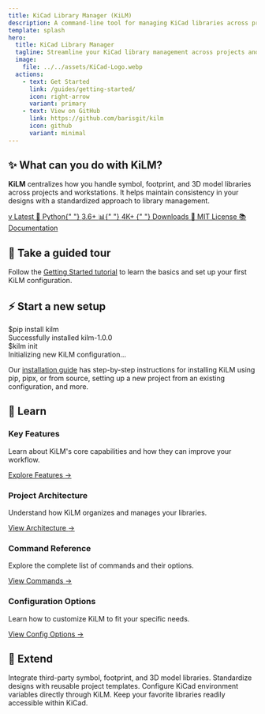 ```yaml
---
title: KiCad Library Manager (KiLM)
description: A command-line tool for managing KiCad libraries across projects and workstations.
template: splash
hero:
  title: KiCad Library Manager
  tagline: Streamline your KiCad library management across projects and workstations.
  image:
    file: ../../assets/KiCad-Logo.webp
  actions:
    - text: Get Started
      link: /guides/getting-started/
      icon: right-arrow
      variant: primary
    - text: View on GitHub
      link: https://github.com/barisgit/kilm
      icon: github
      variant: minimal
---
```



<BadgeData />

<div className="rounded-2xl p-8 my-8 relative overflow-hidden border border-white/10 bg-[rgba(20,20,28,0.7)] backdrop-blur-lg transition-all duration-300 hover:translate-y-[-3px] hover:shadow-xl group">
  <div className="absolute inset-0 -z-10 opacity-30 bg-gradient-to-br from-[rgba(79,57,250,0.6)] to-[rgba(218,98,196,0.6)] bg-[length:200%_200%] animate-gradient"></div>

## ✨ What can you do with KiLM?

**KiLM** centralizes how you handle symbol, footprint, and 3D model libraries across projects and workstations.
It helps maintain consistency in your designs with a standardized approach to library management.

<div className="mt-6 flex flex-wrap gap-3">
  <a
    href="https://pypi.org/project/kilm/"
    className="inline-flex items-center bg-[rgba(30,30,40,0.8)] rounded-lg py-2 px-4 text-sm font-medium text-white/90 shadow-md transition-all duration-200 hover:translate-y-[-2px] hover:shadow-lg hover:text-white border border-white/10"
  >
    v
    <span id="pypi-version" className="text-[#60efff] font-semibold mx-1">
      Latest
    </span>
  </a>
  <a
    href="https://pypi.org/project/kilm/"
    className="inline-flex items-center bg-[rgba(30,30,40,0.8)] rounded-lg py-2 px-4 text-sm font-medium text-white/90 shadow-md transition-all duration-200 hover:translate-y-[-2px] hover:shadow-lg hover:text-white border border-white/10"
  >
    <span className="mr-2">🐍</span> Python{" "}
    <span id="python-versions" className="ml-1 font-semibold">
      3.6+
    </span>
  </a>
  <a
    href="https://pepy.tech/projects/kilm"
    className="inline-flex items-center bg-[rgba(30,30,40,0.8)] rounded-lg py-2 px-4 text-sm font-medium text-white/90 shadow-md transition-all duration-200 hover:translate-y-[-2px] hover:shadow-lg hover:text-white border border-white/10"
  >
    <span className="mr-2">📊</span>{" "}
    <span id="pypi-downloads" className="text-[#60efff] font-semibold mr-1">
      4K+
    </span>{" "}
    Downloads
  </a>
  <a
    href="https://opensource.org/licenses/MIT"
    className="inline-flex items-center bg-[rgba(30,30,40,0.8)] rounded-lg py-2 px-4 text-sm font-medium text-white/90 shadow-md transition-all duration-200 hover:translate-y-[-2px] hover:shadow-lg hover:text-white border border-white/10"
  >
    <span className="mr-2">📄</span> MIT License
  </a>
  <a
    href="https://kilm.aristovnik.me"
    className="inline-flex items-center bg-[rgba(30,30,40,0.8)] rounded-lg py-2 px-4 text-sm font-medium text-white/90 shadow-md transition-all duration-200 hover:translate-y-[-2px] hover:shadow-lg hover:text-white border border-white/10"
  >
    <span className="mr-2">📚</span> Documentation
  </a>
</div>

</div>

<div className="rounded-2xl p-8 my-8 relative overflow-hidden border border-white/10 bg-[rgba(20,20,28,0.7)] backdrop-blur-lg transition-all duration-300 hover:translate-y-[-3px] hover:shadow-xl group">
  <div className="absolute inset-0 -z-10 opacity-30 bg-gradient-to-br from-[rgba(0,255,135,0.5)] to-[rgba(96,239,255,0.5)] bg-[length:200%_200%] animate-gradient"></div>

## 🚀 Take a guided tour

Follow the [Getting Started tutorial](/guides/getting-started/) to learn the basics and set up your first KiLM configuration.

</div>

<div className="rounded-2xl p-8 my-8 relative overflow-hidden border border-white/10 bg-[rgba(20,20,28,0.7)] backdrop-blur-lg transition-all duration-300 hover:translate-y-[-3px] hover:shadow-xl group">
  <div className="absolute inset-0 -z-10 opacity-30 bg-gradient-to-br from-[rgba(255,113,112,0.5)] to-[rgba(255,229,127,0.5)] bg-[length:200%_200%] animate-gradient"></div>

## ⚡ Start a new setup

<div className="bg-[#1a1b26] rounded-lg my-6 font-mono shadow-xl border border-white/10 overflow-hidden">
  <div className="flex items-center px-4 py-2 bg-[#16161e] border-b border-white/5">
    <div className="flex items-center">
      <span className="w-3 h-3 rounded-full bg-[#ff5f56] inline-block mr-2"></span>
      <span className="w-3 h-3 rounded-full bg-[#ffbd2e] inline-block mr-2"></span>
      <span className="w-3 h-3 rounded-full bg-[#27c93f] inline-block mr-2"></span>
    </div>
  </div>
  <div className="text-[#f1f1f1] p-4 overflow-x-auto leading-relaxed">
    <div className="my-2 relative pl-5 text-[#e4e4e4]">
      <span className="absolute left-0 text-[#63f2f1] font-bold">$</span>pip
      install kilm
    </div>
    <div className="my-2 mb-4 text-[#a9b1d6] opacity-90">
      Successfully installed kilm-1.0.0
    </div>
    <div className="my-2 relative pl-5 text-[#e4e4e4]">
      <span className="absolute left-0 text-[#63f2f1] font-bold">$</span>kilm
      init
    </div>
    <div className="my-2 mb-4 text-[#a9b1d6] opacity-90">
      Initializing new KiLM configuration...
    </div>
  </div>
</div>

Our [installation guide](/guides/installation/) has step-by-step instructions for installing KiLM using pip, pipx, or from source, setting up a new project from an existing configuration, and more.

</div>

## 📖 Learn

<div className="grid grid-cols-1 md:grid-cols-2 gap-6 my-10 w-full">
  <div className="rounded-lg p-6 bg-[rgba(30,30,40,0.5)] border border-white/10 transition-all duration-300 backdrop-blur-md overflow-hidden relative flex flex-col min-h-[250px] hover:translate-y-[-5px] hover:shadow-lg group">
    <div className="absolute inset-x-0 top-0 h-1 bg-gradient-to-r from-[#4f39fa] to-[#da62c4] opacity-0 transition-opacity duration-300 group-hover:opacity-100"></div>
    <h3 className="mt-0 mb-4 font-semibold text-white/95">Key Features</h3>
    <p className="mb-4 text-white/70 leading-relaxed flex-grow">
      Learn about KiLM's core capabilities and how they can improve your
      workflow.
    </p>
    <a
      href="/guides/getting-started/"
      className="inline-flex items-center text-[#60efff] font-medium no-underline transition-colors duration-200 hover:text-[#4f39fa] mt-auto"
    >
      Explore Features
      <span className="ml-2 transition-transform duration-200 group-hover:translate-x-[3px]">
        →
      </span>
    </a>
  </div>
  <div className="rounded-lg p-6 bg-[rgba(30,30,40,0.5)] border border-white/10 transition-all duration-300 backdrop-blur-md overflow-hidden relative flex flex-col min-h-[250px] hover:translate-y-[-5px] hover:shadow-lg group">
    <div className="absolute inset-x-0 top-0 h-1 bg-gradient-to-r from-[#00ff87] to-[#60efff] opacity-0 transition-opacity duration-300 group-hover:opacity-100"></div>
    <h3 className="mt-0 mb-4 font-semibold text-white/95">
      Project Architecture
    </h3>
    <p className="mb-4 text-white/70 leading-relaxed flex-grow">
      Understand how KiLM organizes and manages your libraries.
    </p>
    <a
      href="/community/development/"
      className="inline-flex items-center text-[#60efff] font-medium no-underline transition-colors duration-200 hover:text-[#00ff87] mt-auto"
    >
      View Architecture
      <span className="ml-2 transition-transform duration-200 group-hover:translate-x-[3px]">
        →
      </span>
    </a>
  </div>
  <div className="rounded-lg p-6 bg-[rgba(30,30,40,0.5)] border border-white/10 transition-all duration-300 backdrop-blur-md overflow-hidden relative flex flex-col min-h-[250px] hover:translate-y-[-5px] hover:shadow-lg group">
    <div className="absolute inset-x-0 top-0 h-1 bg-gradient-to-r from-[#ff7043] to-[#ffab40] opacity-0 transition-opacity duration-300 group-hover:opacity-100"></div>
    <h3 className="mt-0 mb-4 font-semibold text-white/95">Command Reference</h3>
    <p className="mb-4 text-white/70 leading-relaxed flex-grow">
      Explore the complete list of commands and their options.
    </p>
    <a
      href="/reference/cli/"
      className="inline-flex items-center text-[#60efff] font-medium no-underline transition-colors duration-200 hover:text-[#ffab40] mt-auto"
    >
      View Commands
      <span className="ml-2 transition-transform duration-200 group-hover:translate-x-[3px]">
        →
      </span>
    </a>
  </div>
  <div className="rounded-lg p-6 bg-[rgba(30,30,40,0.5)] border border-white/10 transition-all duration-300 backdrop-blur-md overflow-hidden relative flex flex-col min-h-[250px] hover:translate-y-[-5px] hover:shadow-lg group">
    <div className="absolute inset-x-0 top-0 h-1 bg-gradient-to-r from-[#e91e63] to-[#ff4081] opacity-0 transition-opacity duration-300 group-hover:opacity-100"></div>
    <h3 className="mt-0 mb-4 font-semibold text-white/95">
      Configuration Options
    </h3>
    <p className="mb-4 text-white/70 leading-relaxed flex-grow">
      Learn how to customize KiLM to fit your specific needs.
    </p>
    <a
      href="/guides/configuration/"
      className="inline-flex items-center text-[#60efff] font-medium no-underline transition-colors duration-200 hover:text-[#ff4081] mt-auto"
    >
      View Config Options
      <span className="ml-2 transition-transform duration-200 group-hover:translate-x-[3px]">
        →
      </span>
    </a>
  </div>
</div>

<div className="rounded-2xl p-8 my-8 relative overflow-hidden border border-white/10 bg-[rgba(20,20,28,0.7)] backdrop-blur-lg transition-all duration-300 hover:translate-y-[-3px] hover:shadow-xl group">
  <div className="absolute inset-0 -z-10 opacity-30 bg-gradient-to-br from-[rgba(121,40,202,0.5)] to-[rgba(255,0,128,0.5)] bg-[length:200%_200%] animate-gradient"></div>

## 🔮 Extend

<CardGrid>
  <Card
    title="Add External Libraries"
    link="/reference/cli/add-3d/"
    icon="add-document"
  >
    Integrate third-party symbol, footprint, and 3D model libraries.
  </Card>
  <Card
    title="Create Project Templates"
    link="/reference/cli/template/"
    icon="document"
  >
    Standardize designs with reusable project templates.
  </Card>
  <Card
    title="Set Environment Variables"
    link="/reference/cli/config/"
    icon="seti:config"
  >
    Configure KiCad environment variables directly through KiLM.
  </Card>
  <Card title="Manage Pinned Libraries" link="/reference/cli/pin/" icon="pin">
    Keep your favorite libraries readily accessible within KiCad.
  </Card>
</CardGrid>

</div>
